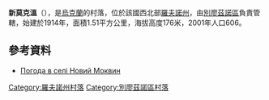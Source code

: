 {{coord|50|54|37|N|26|45|41|E|scale:30000|display=title}}

'''新莫克溫'''（{{lang-uk|Новий Моквин}}），是[[烏克蘭|烏克蘭]]的村落，位於該國西北部[[羅夫諾州|羅夫諾州]]，由[[別廖茲諾區|別廖茲諾區]]負責管轄，始建於1914年，面積1.51平方公里，海拔高度176米，2001年人口606。

==參考資料==
* [http://weather.in.ua/ua/rovenskaja/17293 Погода в селі Новий Моквин] {{Wayback|url=http://weather.in.ua/ua/rovenskaja/17293 |date=20160305070918 }}

{{DEFAULTSORT:Новий Моквин}}
[[Category:羅夫諾州村落|Category:羅夫諾州村落]]
[[Category:別廖茲諾區村落|Category:別廖茲諾區村落]]


{{Rivne-geo-stub}}